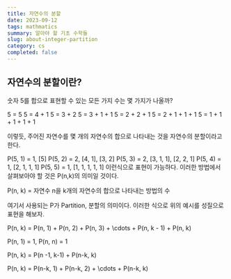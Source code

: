 ```yaml
---
title: 자연수의 분할
date: 2023-09-12
tags: mathmatics
summary: 알아야 할 기초 수학들
slug: about-integer-partition
category: cs
completed: false
---
```


## 자연수의 분할이란?

숫자 5를 합으로 표현할 수 있는 모든 가지 수는 몇 가지가 나올까?

5 = 5
5 = 4 + 1
5 = 3 + 2
5 = 3 + 1 + 1
5 = 2 + 2 + 1
5 = 2 + 1 + 1 + 1
5 = 1 + 1 + 1 + 1 + 1

이렇듯, 주어진 자연수를 몇 개의 자연수의 합으로 나타내는 것을 자연수의 분할이라고 한다.

P(5, 1) = 1, [5]
P(5, 2) = 2, [4, 1], [3, 2]
P(5, 3) = 2, [3, 1, 1], [2, 2, 1]
P(5, 4) = 1, [2, 1, 1, 1]
P(5, 5) = 1, [1, 1, 1, 1, 1]
이런식으로 표현이 가능하다. 이러한 방법에서 살펴보아야 할 것은 P(n,k)의 의미일 것이다.

P(n, k) = 자연수 n을 k개의 자연수의 합으로 나타내는 방법의 수

여기서 사용되는 P가 Partition, 분할의 의미이다. 이러한 식으로 위의 예시를 성질으로 표현을 해보자.

P(n, k) = P(n, 1) + P(n, 2) + P(n, 3) + \cdots + P(n, k - 1) + P(n, k)

P(n, 1) = 1,  P(n, n) = 1

P(n, k) = P(n -1, k-1) + P(n-k, k)

P(n, k) = P(n-k, 1) + P(n-k, 2) + \cdots + P(n-k, k)
